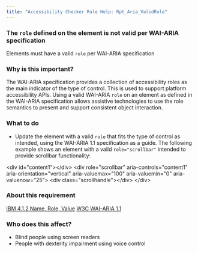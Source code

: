 ```yaml
---
title: "Accessibility Checker Rule Help: Rpt_Aria_ValidRole"
---
```


<div className="toolHelp">
<Row>
<Column colLg={16} colMd={8} colSm={4} className="toolHead">

### The `role` defined on the element is not valid per WAI-ARIA specification

<div id="locLevel"></div>

Elements must have a valid `role` per WAI-ARIA specification

</Column>
</Row>
<Row>
<Column colLg={11} colMd={5} colSm={4} className="toolMain">

### Why is this important?

The WAI-ARIA specification provides a collection of accessibility roles as the main indicator of the type of control. This is used to support platform accessibility APIs. Using a valid WAI-ARIA `role` on an element as defined in the WAI-ARIA specification allows assistive technologies to use the role semantics to present and support consistent object interaction.

<div id="locSnippet"></div>

### What to do

* Update the element with a valid `role` that fits the type of control as intended, using the WAI-ARIA 1.1 specification as a guide.
The following example shows an element with a valid `role="scrollbar"` intended to provide scrollbar functionality:

<CodeSnippet type="multi" light={true}> &lt;div id="content1"&gt;&lt;/div&gt;
   &lt;div
      role="scrollbar"
      aria-controls="content1"
      aria-orientation="vertical"
      aria-valuemax="100"
      aria-valuemin="0"
      aria-valuenow="25"&gt;
       &lt;div class="scrollhandle"&gt;&lt;/div&gt;
   &lt;/div&gt;</CodeSnippet>

</Column>
<Column colLg={5} colMd={3} colSm={4} className="toolLeft">

### About this requirement

[IBM 4.1.2 Name, Role, Value](https://www.ibm.com/able/requirements/requirements/#4_1_2)
[W3C WAI-ARIA 1.1](https://www.w3.org/TR/wai-aria-1.1/)

### Who does this affect?

* Blind people using screen readers
* People with dexterity impairment using voice control

</Column>
</Row>
</div>

